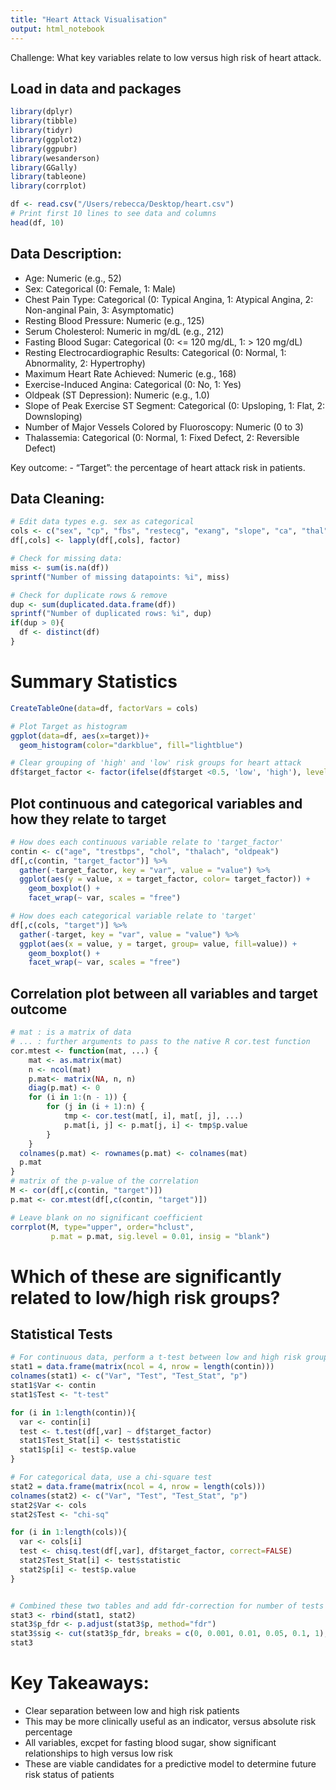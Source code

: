 ```yaml
---
title: "Heart Attack Visualisation"
output: html_notebook
---
```

Challenge: What key variables relate to low versus high risk of heart attack. 

## Load in data and packages
```r
library(dplyr)
library(tibble)
library(tidyr)
library(ggplot2)
library(ggpubr)
library(wesanderson)
library(GGally)
library(tableone)
library(corrplot)

df <- read.csv("/Users/rebecca/Desktop/heart.csv")
# Print first 10 lines to see data and columns
head(df, 10)
```

## Data Description:
- Age: Numeric (e.g., 52) 
- Sex: Categorical (0: Female, 1: Male) 
- Chest Pain Type: Categorical (0: Typical Angina, 1: Atypical Angina, 2: Non-anginal Pain, 3: Asymptomatic) 
- Resting Blood Pressure: Numeric (e.g., 125) 
- Serum Cholesterol: Numeric in mg/dL (e.g., 212) 
- Fasting Blood Sugar: Categorical (0: <= 120 mg/dL, 1: > 120 mg/dL) 
- Resting Electrocardiographic Results: Categorical (0: Normal, 1: Abnormality, 2: Hypertrophy) 
- Maximum Heart Rate Achieved: Numeric (e.g., 168) 
- Exercise-Induced Angina: Categorical (0: No, 1: Yes) 
- Oldpeak (ST Depression): Numeric (e.g., 1.0) 
- Slope of Peak Exercise ST Segment: Categorical (0: Upsloping, 1: Flat, 2: Downsloping) 
- Number of Major Vessels Colored by Fluoroscopy: Numeric (0 to 3) 
- Thalassemia: Categorical (0: Normal, 1: Fixed Defect, 2: Reversible Defect)

Key outcome:
- "Target": the percentage of heart attack risk in patients.

## Data Cleaning:
```r
# Edit data types e.g. sex as categorical
cols <- c("sex", "cp", "fbs", "restecg", "exang", "slope", "ca", "thal")
df[,cols] <- lapply(df[,cols], factor) 

# Check for missing data:
miss <- sum(is.na(df))
sprintf("Number of missing datapoints: %i", miss)

# Check for duplicate rows & remove
dup <- sum(duplicated.data.frame(df))
sprintf("Number of duplicated rows: %i", dup)
if(dup > 0){
  df <- distinct(df)
}
```

# Summary Statistics
```r
CreateTableOne(data=df, factorVars = cols)

# Plot Target as histogram
ggplot(data=df, aes(x=target))+
  geom_histogram(color="darkblue", fill="lightblue")

# Clear grouping of 'high' and 'low' risk groups for heart attack 
df$target_factor <- factor(ifelse(df$target <0.5, 'low', 'high'), levels=c('low','high')) 
```

## Plot continuous and categorical variables and how they relate to target
```r
# How does each continuous variable relate to 'target_factor'
contin <- c("age", "trestbps", "chol", "thalach", "oldpeak")
df[,c(contin, "target_factor")] %>%
  gather(-target_factor, key = "var", value = "value") %>%
  ggplot(aes(y = value, x = target_factor, color= target_factor)) +
    geom_boxplot() +
    facet_wrap(~ var, scales = "free")

# How does each categorical variable relate to 'target'
df[,c(cols, "target")] %>%
  gather(-target, key = "var", value = "value") %>%
  ggplot(aes(x = value, y = target, group= value, fill=value)) +
    geom_boxplot() +
    facet_wrap(~ var, scales = "free")
```

## Correlation plot between all variables and target outcome
```r
# mat : is a matrix of data
# ... : further arguments to pass to the native R cor.test function
cor.mtest <- function(mat, ...) {
    mat <- as.matrix(mat)
    n <- ncol(mat)
    p.mat<- matrix(NA, n, n)
    diag(p.mat) <- 0
    for (i in 1:(n - 1)) {
        for (j in (i + 1):n) {
            tmp <- cor.test(mat[, i], mat[, j], ...)
            p.mat[i, j] <- p.mat[j, i] <- tmp$p.value
        }
    }
  colnames(p.mat) <- rownames(p.mat) <- colnames(mat)
  p.mat
}
# matrix of the p-value of the correlation
M <- cor(df[,c(contin, "target")])
p.mat <- cor.mtest(df[,c(contin, "target")])

# Leave blank on no significant coefficient
corrplot(M, type="upper", order="hclust", 
         p.mat = p.mat, sig.level = 0.01, insig = "blank")
```

# Which of these are significantly related to low/high risk groups?
## Statistical Tests
```r
# For continuous data, perform a t-test between low and high risk groups
stat1 = data.frame(matrix(ncol = 4, nrow = length(contin)))
colnames(stat1) <- c("Var", "Test", "Test_Stat", "p")
stat1$Var <- contin
stat1$Test <- "t-test"

for (i in 1:length(contin)){
  var <- contin[i]
  test <- t.test(df[,var] ~ df$target_factor)
  stat1$Test_Stat[i] <- test$statistic
  stat1$p[i] <- test$p.value
}

# For categorical data, use a chi-square test 
stat2 = data.frame(matrix(ncol = 4, nrow = length(cols)))
colnames(stat2) <- c("Var", "Test", "Test_Stat", "p")
stat2$Var <- cols
stat2$Test <- "chi-sq"

for (i in 1:length(cols)){
  var <- cols[i]
  test <- chisq.test(df[,var], df$target_factor, correct=FALSE)
  stat2$Test_Stat[i] <- test$statistic
  stat2$p[i] <- test$p.value
}


# Combined these two tables and add fdr-correction for number of tests being performed, and add significance indicator
stat3 <- rbind(stat1, stat2)
stat3$p_fdr <- p.adjust(stat3$p, method="fdr")
stat3$sig <- cut(stat3$p_fdr, breaks = c(0, 0.001, 0.01, 0.05, 0.1, 1), include.lowest = T, labels = c('***', '**', '*', '.', ''))
stat3
```

# Key Takeaways:
* Clear separation between low and high risk patients
* This may be more clinically useful as an indicator, versus absolute risk percentage
* All variables, excpet for fasting blood sugar, show significant relationships to high versus low risk
* These are viable candidates for a predictive model to determine future risk status of patients 

